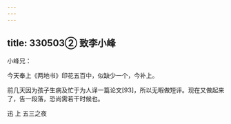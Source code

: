 ```yaml
---
---
---
```

title: 330503② 致李小峰
---




小峰兄：

今天奉上《两地书》印花五百中，似缺少一个，今补上。

前几天因为孩子生病及忙于为人译一篇论文[93]，所以无暇做短评。现在又做起来了，告一段落，恐尚需若干时候也。

迅 上 五三之夜